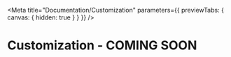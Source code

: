
<Meta
  title="Documentation/Customization"
  parameters={{ previewTabs: { canvas: { hidden: true } } }}
/>

# Customization - COMING SOON
